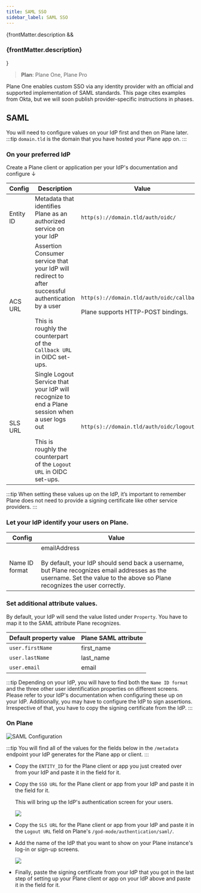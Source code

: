 ```yaml
---
title: SAML SSO
sidebar_label: SAML SSO
---
```


{frontMatter.description && <h3 className="description">{frontMatter.description}</h3>}

> **Plan**: Plane One, Plane Pro

Plane One enables custom SSO via any identity provider with an official and supported implementation of SAML standards. This page cites examples from Okta, but we will soon publish provider-specific instructions in phases.

## SAML

You will need to configure values on your IdP first and then on Plane later.
:::tip
`domain.tld` is the domain that you have hosted your Plane app on.
:::

### On your preferred IdP

Create a Plane client or application per your IdP's documentation and configure ↓

| **Config** | **Description**                                                                                                                                                                      | **Value**                                                                                |
| ---------- | ------------------------------------------------------------------------------------------------------------------------------------------------------------------------------------ | ---------------------------------------------------------------------------------------- |
| Entity ID  | Metadata that identifies Plane as an authorized service on your IdP                                                                                                                  | `http(s)://domain.tld/auth/oidc/`                                                        |
| ACS URL    | Assertion Consumer service that your IdP will redirect to after successful authentication by a user <br/><br/>This is roughly the counterpart of the `Callback URL` in OIDC set-ups. | `http(s)://domain.tld/auth/oidc/callback/` <br/><br/> Plane supports HTTP-POST bindings. |
| SLS URL    | Single Logout Service that your IdP will recognize to end a Plane session when a user logs out <br/><br/>This is roughly the counterpart of the `Logout URL` in OIDC set-ups.        | `http(s)://domain.tld/auth/oidc/logout/`                                                 |

:::tip
When setting these values up on the IdP, it’s important to remember Plane does not need to provide a signing certificate like other service providers.
:::

### Let your IdP identify your users on Plane.

| **Config**     | **Value**                                                                                                                                                                                          |
| -------------- | -------------------------------------------------------------------------------------------------------------------------------------------------------------------------------------------------- |
| Name ID format | emailAddress <br/><br/> By default, your IdP should send back a username, but Plane recognizes email addresses as the username. Set the value to the above so Plane recognizes the user correctly. |

### Set additional attribute values.

By default, your IdP will send the value listed under `Property`. You have to map it to the SAML attribute Plane recognizes.

| **Default property value** | **Plane SAML attribute** |
| -------------------------- | ------------------------ |
| `user.firstName`           | first_name               |
| `user.lastName`            | last_name                |
| `user.email`               | email                    |

:::tip
Depending on your IdP, you will have to find both the `Name ID format` and the three other user identification properties on different screens. Please refer to your IdP's documentation when configuring these up on your IdP. Additionally, you may have to configure the IdP to sign assertions. Irrespective of that, you have to copy the signing certificate from the IdP.
:::

### On Plane

![SAML Configuration](/images/custom-sso/saml-config.png#center)

:::tip
You will find all of the values for the fields below in the `/metadata` endpoint your IdP generates for the Plane app or client.
:::

- Copy the `ENTITY_ID` for the Plane client or app you just created over from your IdP and paste it in the field for it.

- Copy the `SSO URL` for the Plane client or app from your IdP and paste it in the field for it.

  This will bring up the IdP's authentication screen for your users.

  ![](/images/custom-sso/okta-signin.webp#center)

- Copy the `SLS URL` for the Plane client or app from your IdP and paste it in the `Logout URL` field on Plane's `/god-mode/authentication/saml/`.

- Add the name of the IdP that you want to show on your Plane instance's log-in or sign-up screens.

  ![](/images/custom-sso/instance-login.png#center)

- Finally, paste the signing certificate from your IdP that you got in the last step of setting up your Plane client or app on your IdP above and paste it in the field for it.
